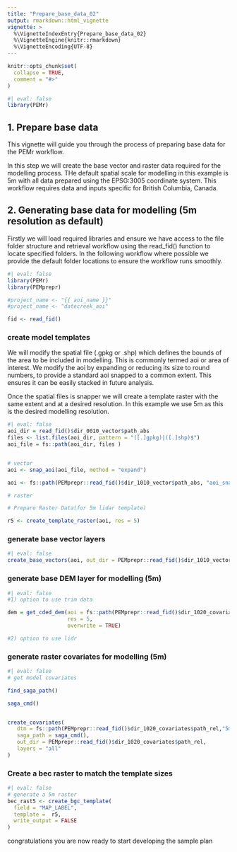 ```yaml
---
title: "Prepare_base_data_02"
output: rmarkdown::html_vignette
vignette: >
  %\VignetteIndexEntry{Prepare_base_data_02}
  %\VignetteEngine{knitr::rmarkdown}
  %\VignetteEncoding{UTF-8}
---
```


```r
knitr::opts_chunk$set(
  collapse = TRUE,
  comment = "#>"
)
```

```r
#| eval: false
library(PEMr)
```

## 1. Prepare base data

This vignette will guide you through the process of preparing base data for the PEMr workflow.

In this step we will create the base vector and raster data required for the modelling process. THe default spatial scale for modelling in this example is 5m with all data prepared using the EPSG:3005 coordinate system. This workflow requires data and inputs specific for British Columbia, Canada.  


## 2. Generating base data for modelling (5m resolution as default) 

Firstly we will load required libraries and ensure we have access to the file folder structure and retrieval workflow using the read_fid() function to locate specified folders. In the following workflow where possible we provide the default folder locations to ensure the workflow runs smoothly. 


```r

#| eval: false
library(PEMr)
library(PEMprepr)

#project_name <- "{{ aoi_name }}"
#project_name <- "datecreek_aoi"

fid <- read_fid()

```


### create model templates 

We will modify the spatial file (.gpkg or .shp) which defines the bounds of the area to be included in modelling. This is commonly termed aoi or area of interest. We modify the aoi by expanding or reducing its size to round numbers, to provide a standard aoi snapped to a common extent. This ensures it can be easily stacked in future analysis. 

Once the spatial files is snapper we will create a template raster with the same extent and at a desired resolution. In this example we use 5m as this is the desired modelling resolution. 


```r
#| eval: false
aoi_dir = read_fid()$dir_0010_vector$path_abs
files <- list.files(aoi_dir, pattern = "([.]gpkg)|([.]shp)$")
aoi_file = fs::path(aoi_dir, files )


# vector
aoi <- snap_aoi(aoi_file, method = "expand")

aoi <- fs::path(PEMprepr::read_fid()$dir_1010_vector$path_abs, "aoi_snapped.gpkg")

# raster

# Prepare Raster Data(for 5m lidar template)

r5 <- create_template_raster(aoi, res = 5)

```


### generate base vector layers




```r
#| eval: false
create_base_vectors(aoi, out_dir = PEMprepr::read_fid()$dir_1010_vector$path_abs)

```


### generate base DEM layer for modelling (5m)

```r
#| eval: false
#1) option to use trim data 

dem = get_cded_dem(aoi = fs::path(PEMprepr::read_fid()$dir_1020_covariates$path_abs, "25m", "template.tif"),
                   res = 5,
                   overwrite = TRUE)

#2) option to use lidr 

```

### generate raster covariates for modelling (5m)


```r
#| eval: false
# get model covariates 

find_saga_path()

saga_cmd()


create_covariates(
   dtm = fs::path(PEMprepr::read_fid()$dir_1020_covariates$path_rel,"5m","dem.tif"),
   saga_path = saga_cmd(),
   out_dir = PEMprepr::read_fid()$dir_1020_covariates$path_rel,
   layers = "all"
)


```


### Create a bec raster to match the template sizes 

```r
#| eval: false
# generate a 5m raster
bec_rast5 <- create_bgc_template(
  field = "MAP_LABEL",
  template =  r5,
  write_output = FALSE
)

```


congratulations you are now ready to start developing the sample plan


